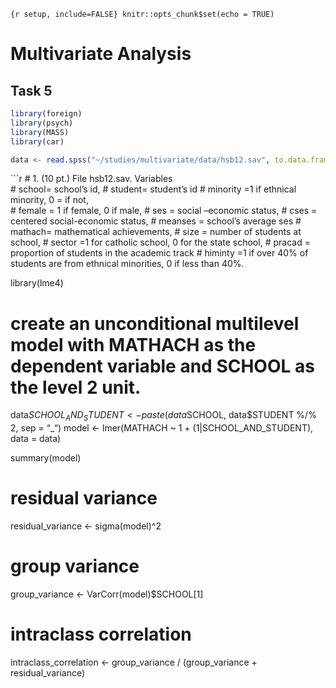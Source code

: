 `{r setup, include=FALSE}
knitr::opts_chunk$set(echo = TRUE)
`

# Multivariate Analysis

## Task 5

```r
library(foreign)
library(psych)
library(MASS)
library(car)
```

```r
data <- read.spss("~/studies/multivariate/data/hsb12.sav", to.data.frame = TRUE)
```

```r
# 1.  (10 pt.)  File hsb12.sav.  Variables   
# school= school’s id, 
# student= student’s id
# minority =1 if ethnical minority, 0 =  if not,  
# female = 1 if female, 0 if male,
# ses = social –economic status, 
# cses = centered social-economic status,
# meanses = school’s average ses
# mathach= mathematical achievements, 
# size = number of students at school,
# sector =1 for catholic school, 0 for the state school, 
# pracad = proportion of students in the academic track 
# himinty =1 if  over 40% of students are from ethnical minorities, 0 if less than 40%.

library(lme4)

# create an unconditional multilevel model with MATHACH as the dependent variable and SCHOOL as the level 2 unit.
data$SCHOOL_AND_STUDENT <- paste(data$SCHOOL, data$STUDENT %/% 2, sep = "_")
model <- lmer(MATHACH ~ 1 + (1|SCHOOL_AND_STUDENT), data = data)

summary(model)

# residual variance
residual_variance <- sigma(model)^2

# group variance
group_variance <- VarCorr(model)$SCHOOL[1]

# intraclass correlation
intraclass_correlation <- group_variance / (group_variance + residual_variance)
